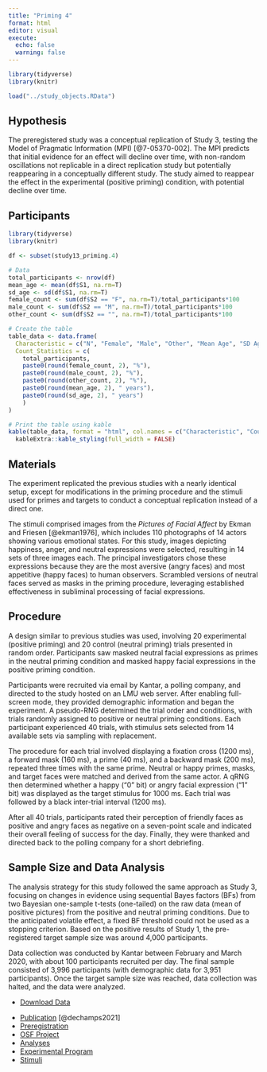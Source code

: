```yaml
---
title: "Priming 4"
format: html
editor: visual
execute: 
  echo: false
  warning: false
---
```


```r
library(tidyverse)
library(knitr)

load("../study_objects.RData")
```

## Hypothesis

The preregistered study was a conceptual replication of Study 3, testing the Model of Pragmatic Information (MPI) [@7-05370-002]. The MPI predicts that initial evidence for an effect will decline over time, with non-random oscillations not replicable in a direct replication study but potentially reappearing in a conceptually different study. The study aimed to reappear the effect in the experimental (positive priming) condition, with potential decline over time.

## Participants

```r
library(tidyverse)
library(knitr)

df <- subset(study13_priming.4)

# Data
total_participants <- nrow(df)
mean_age <- mean(df$S1, na.rm=T)
sd_age <- sd(df$S1, na.rm=T)
female_count <- sum(df$S2 == "F", na.rm=T)/total_participants*100
male_count <- sum(df$S2 == "M", na.rm=T)/total_participants*100
other_count <- sum(df$S2 == "", na.rm=T)/total_participants*100

# Create the table
table_data <- data.frame(
  Characteristic = c("N", "Female", "Male", "Other", "Mean Age", "SD Age"),
  Count_Statistics = c(
    total_participants, 
    paste0(round(female_count, 2), "%"),
    paste0(round(male_count, 2), "%"),
    paste0(round(other_count, 2), "%"),
    paste0(round(mean_age, 2), " years"), 
    paste0(round(sd_age, 2), " years")
    )
)

# Print the table using kable
kable(table_data, format = "html", col.names = c("Characteristic", "Count/Statistic")) %>%
  kableExtra::kable_styling(full_width = FALSE)

```

## Materials

The experiment replicated the previous studies with a nearly identical setup, except for modifications in the priming procedure and the stimuli used for primes and targets to conduct a conceptual replication instead of a direct one.

The stimuli comprised images from the *Pictures of Facial Affect* by Ekman and Friesen [@ekman1976], which includes 110 photographs of 14 actors showing various emotional states. For this study, images depicting happiness, anger, and neutral expressions were selected, resulting in 14 sets of three images each. The principal investigators chose these expressions because they are the most aversive (angry faces) and most appetitive (happy faces) to human observers. Scrambled versions of neutral faces served as masks in the priming procedure, leveraging established effectiveness in subliminal processing of facial expressions.

## Procedure

A design similar to previous studies was used, involving 20 experimental (positive priming) and 20 control (neutral priming) trials presented in random order. Participants saw masked neutral facial expressions as primes in the neutral priming condition and masked happy facial expressions in the positive priming condition.

Participants were recruited via email by Kantar, a polling company, and directed to the study hosted on an LMU web server. After enabling full-screen mode, they provided demographic information and began the experiment. A pseudo-RNG determined the trial order and conditions, with trials randomly assigned to positive or neutral priming conditions. Each participant experienced 40 trials, with stimulus sets selected from 14 available sets via sampling with replacement.

The procedure for each trial involved displaying a fixation cross (1200 ms), a forward mask (160 ms), a prime (40 ms), and a backward mask (200 ms), repeated three times with the same prime. Neutral or happy primes, masks, and target faces were matched and derived from the same actor. A qRNG then determined whether a happy ("0" bit) or angry facial expression ("1" bit) was displayed as the target stimulus for 1000 ms. Each trial was followed by a black inter-trial interval (1200 ms).

After all 40 trials, participants rated their perception of friendly faces as positive and angry faces as negative on a seven-point scale and indicated their overall feeling of success for the day. Finally, they were thanked and directed back to the polling company for a short debriefing.

## Sample Size and Data Analysis

The analysis strategy for this study followed the same approach as Study 3, focusing on changes in evidence using sequential Bayes factors (BFs) from two Bayesian one-sample t-tests (one-tailed) on the raw data (mean of positive pictures) from the positive and neutral priming conditions. Due to the anticipated volatile effect, a fixed BF threshold could not be used as a stopping criterion. Based on the positive results of Study 1, the pre-registered target sample size was around 4,000 participants.

Data collection was conducted by Kantar between February and March 2020, with about 100 participants recruited per day. The final sample consisted of 3,996 participants (with demographic data for 3,951 participants). Once the target sample size was reached, data collection was halted, and the data were analyzed.

::: {.callout-tip title="Data" collapse="true"}
-   [Download Data](../data/priming/priming4.csv)
:::

::: {.callout-note title="Resources" collapse="true"}
-   [Publication](https://journals.lub.lu.se/jaex/article/view/23205) [@dechamps2021]
-   [Preregistration](https://osf.io/ckufx)
-   [OSF Project](https://osf.io/hgxt3)
-   [Analyses](https://osf.io/hgxt3/files/osfstorage)
-   [Experimental Program](https://github.com/mrzdcmps/labreport/blob/main/data/priming/n-prime4.html)
-   [Stimuli](../data/priming/NPrime_E.zip)
:::
